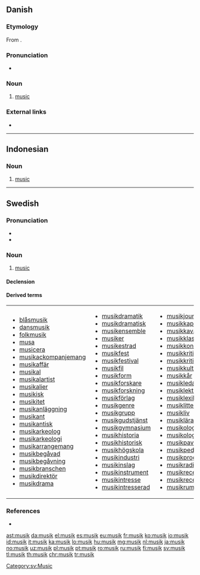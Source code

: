 {{also|Musik}}
==Danish==

===Etymology===
From {{etyl|la|da}} {{term/t|la|mūsica||music}}.

===Pronunciation===
* {{IPA|/musik/|[muˈsiɡ̊]|lang=da}}

===Noun===
{{da-noun|stem=musikk|en|-}}

# [[music]]

===External links===
* {{pedialite|lang=da}}

----

==Indonesian==

===Noun===
{{id-noun}}

# [[music]]

----

==Swedish==

===Pronunciation===
* {{IPA|/mʉsiːk/|lang=sv}}
* {{audio|Sv-musik.ogg|audio|lang=sv}}

===Noun===
{{sv-noun|c|-}}

# [[music]]

====Declension====
{{sv-noun-unc-irreg-c|2=musiken}}

====Derived terms====
{|
|- valign=top
|
* [[blåsmusik]]
* [[dansmusik]]
* [[folkmusik]]
* [[musa]]
* [[musicera]]
* [[musikackompanjemang]]
* [[musikaffär]]
* [[musikal]]
* [[musikalartist]]
* [[musikalier]]
* [[musikisk]]
* [[musikitet]]
* [[musikanläggning]]
* [[musikant]]
* [[musikantisk]]
* [[musikarkeolog]]
* [[musikarkeologi]]
* [[musikarrangemang]]
* [[musikbegåvad]]
* [[musikbegåvning]]
* [[musikbranschen]]
* [[musikdirektör]]
* [[musikdrama]]
|
* [[musikdramatik]]
* [[musikdramatisk]]
* [[musikensemble]]
* [[musiker]]
* [[musikestrad]]
* [[musikfest]]
* [[musikfestival]]
* [[musikfil]]
* [[musikform]]
* [[musikforskare]]
* [[musikforskning]]
* [[musikförlag]]
* [[musikgenre]]
* [[musikgrupp]]
* [[musikgudstjänst]]
* [[musikgymnasium]]
* [[musikhistoria]]
* [[musikhistorisk]]
* [[musikhögskola]]
* [[musikindustri]]
* [[musikinslag]]
* [[musikinstrument]]
* [[musikintresse]]
* [[musikintresserad]]
|
* [[musikjournalist]]
* [[musikkapell]]
* [[musikkavalkad]]
* [[musikklass]]
* [[musikkonservatorium]]
* [[musikkritik]]
* [[musikkritiker]]
* [[musikkultur]]
* [[musikkår]]
* [[musikledare]]
* [[musiklektion]]
* [[musiklexikon]]
* [[musiklitteratur]]
* [[musikliv]]
* [[musiklärare]]
* [[musikolog]]
* [[musikologi]]
* [[musikpaviljong]]
* [[musikpedagog]]
* [[musikprogram]]
* [[musikradio]]
* [[musikrecensent]]
* [[musikrecension]]
* [[musikrum]]
|
* [[musiksajt]]
* [[musiksal]]
* [[musikscen]]
* [[musikshow]]
* [[musikskola]]
* [[musikskribent]]
* [[musiksmak]]
* [[musikspelare]]
* [[musikstil]]
* [[musikstudier]]
* [[musikstudio]]
* [[musikstycke]]
* [[musikteater]]
* [[musikteori]]
* [[musiktradition]]
* [[musikunderhållning]]
* [[musikundervisning]]
* [[musikupplevelse]]
* [[musikutbildning]]
* [[musikutbud]]
* [[musikval]]
* [[musikverk]]
* [[musikvetenskap]]
* [[musikvideo]]
|
* [[musikälskare]]
* [[musiköra]]
* [[musisk]]
* [[som musik för mina öron]]
* [[stråkmusik]]
* [[synthmusik]]
* [[världsmusik]]
|}

===References===
* {{R:SAOL}}

[[Category:sv:Music]]

[[ast:musik]]
[[da:musik]]
[[el:musik]]
[[es:musik]]
[[eu:musik]]
[[fr:musik]]
[[ko:musik]]
[[io:musik]]
[[id:musik]]
[[it:musik]]
[[ka:musik]]
[[lo:musik]]
[[hu:musik]]
[[mg:musik]]
[[nl:musik]]
[[ja:musik]]
[[no:musik]]
[[uz:musik]]
[[pl:musik]]
[[pt:musik]]
[[ro:musik]]
[[ru:musik]]
[[fi:musik]]
[[sv:musik]]
[[tl:musik]]
[[th:musik]]
[[chr:musik]]
[[tr:musik]]